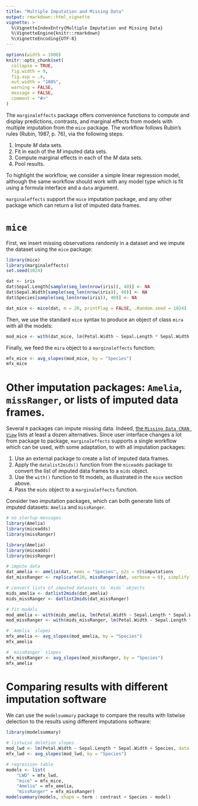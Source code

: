 ```yaml
---
title: "Multiple Imputation and Missing Data"
output: rmarkdown::html_vignette
vignette: >
  %\VignetteIndexEntry{Multiple Imputation and Missing Data}
  %\VignetteEngine{knitr::rmarkdown}
  %\VignetteEncoding{UTF-8}
---
```


```r
options(width = 1000)
knitr::opts_chunk$set(
  collapse = TRUE,
  fig.width = 9,
  fig.asp = .4,
  out.width = "100%",
  warning = FALSE,
  message = FALSE,
  comment = "#>"
)
```

The `marginaleffects` package offers convenience functions to compute and display predictions, contrasts, and marginal effects from models with multiple imputation from the `mice` package. The workflow follows Rubin's rules (Rubin, 1987, p. 76), via the following steps:

1. Impute $M$ data sets.
2. Fit in each of the $M$ imputed data sets.
3. Compute marginal effects in each of the $M$ data sets.
4. Pool results.

To highlight the workflow, we consider a simple linear regression model, although the same workflow should work with any model type which is fit using a formula interface and a `data` argument.

`marginaleffects` support the `mice` imputation package, and any other package which can return a list of imputed data frames. 

# `mice`

First, we insert missing observations randomly in a dataset and we impute the dataset using the `mice` package:

```r
library(mice)
library(marginaleffects)
set.seed(1024)

dat <- iris
dat$Sepal.Length[sample(seq_len(nrow(iris)), 40)] <- NA
dat$Sepal.Width[sample(seq_len(nrow(iris)), 40)] <- NA
dat$Species[sample(seq_len(nrow(iris)), 40)] <- NA

dat_mice <- mice(dat, m = 20, printFlag = FALSE, .Random.seed = 1024)
```

Then, we use the standard `mice` syntax to produce an object of class `mira` with all the models:

```r
mod_mice <- with(dat_mice, lm(Petal.Width ~ Sepal.Length * Sepal.Width + Species))
```

Finally, we feed the `mira` object to a `marginaleffects` function:

```r
mfx_mice <- avg_slopes(mod_mice, by = "Species")
mfx_mice
```

# Other imputation packages: `Amelia`, `missRanger`, or lists of imputed data frames.

Several `R` packages can impute missing data. Indeed, [the `Missing Data CRAN View`](https://cran.r-project.org/web/views/MissingData.html) lists at least a dozen alternatives. Since user interface changes a lot from package to package, `marginaleffects` supports a single workflow which can be used, with some adaptation, to with all imputation packages:

1. Use an external package to create a list of imputed data frames.
2. Apply the `datalist2mids()` function from the `miceadds` package to convert the list of imputed data frames to a `mids` object.
3. Use the `with()` function to fit models, as illustrated in the `mice` section above.
4. Pass the `mids` object to a `marginaleffects` function.
   
Consider two imputation packages, which can both generate lists of imputed datasets: `Amelia` and `missRanger`.

```r
# no startup messages
library(Amelia)
library(miceadds)
library(missRanger)
```

```r
library(Amelia)
library(miceadds)
library(missRanger)

# impute data
dat_amelia <- amelia(dat, noms = "Species", p2s = 0)$imputations
dat_missRanger <- replicate(20, missRanger(dat, verbose = 0), simplify = FALSE)

# convert lists of imputed datasets to `mids` objects
mids_amelia <- datlist2mids(dat_amelia)
mids_missRanger <- datlist2mids(dat_missRanger)

# fit models
mod_amelia <- with(mids_amelia, lm(Petal.Width ~ Sepal.Length * Sepal.Width + Species))
mod_missRanger <- with(mids_missRanger, lm(Petal.Width ~ Sepal.Length * Sepal.Width + Species))

# `Amelia` slopes
mfx_amelia <- avg_slopes(mod_amelia, by = "Species")
mfx_amelia

# `missRanger` slopes
mfx_missRanger <- avg_slopes(mod_missRanger, by = "Species")
mfx_amelia
```

# Comparing results with different imputation software

We can use the `modelsummary` package to compare the results with listwise delection to the results using different imputations software:

```r
library(modelsummary)

# listwise deletion slopes
mod_lwd <- lm(Petal.Width ~ Sepal.Length * Sepal.Width + Species, data = dat)
mfx_lwd <- avg_slopes(mod_lwd, by = "Species")

# regression table
models <- list(
    "LWD" = mfx_lwd,
    "mice" = mfx_mice,
    "Amelia" = mfx_amelia,
    "missRanger" = mfx_missRanger)
modelsummary(models, shape = term : contrast + Species ~ model)
```